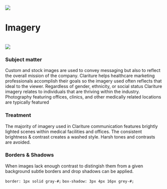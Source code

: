 
<Meta title='Brand Guidelines/Imagery' />

<div className='section-icon mb-3'>
  <img className='m-auto' src='/images/guidelines/Imagery Icon.svg' />
</div>

# Imagery

<br />

<img src={Imagery} className='sm:float-right m-2 w-full sm:w-6/12' />

### Subject matter

Custom and stock images are used to convey messaging but also to reflect the overall mission of the company. Clariture helps healthcare marketing professionals accomplish their goals so the imagery used often reflects that ideal to the viewer. Regardless of gender, ethnicity, or social status Clariture imagery relates to individuals that are thriving within the industry. Photography featuring offices, clinics, and other medically related locations are typically featured

### Treatment

The majority of imagery used in Clariture communication features brightly lighted scenes within medical facilities and offices. The consistent brightness & contrast creates a washed style. Harsh tones and contrasts are avoided.

### Borders & Shadows

When images lack enough contrast to distingish them from a given background subtle borders and drop shadows can be applied.

`border: 1px solid gray-#;`
`box-shadow: 3px 4px 16px grey-#;`
